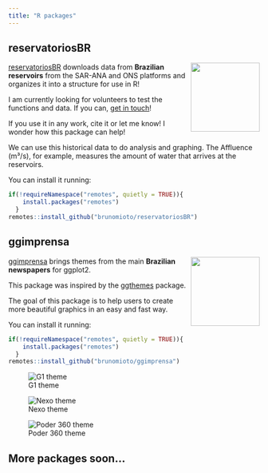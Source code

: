 ```yaml
---
title: "R packages"
---
```


## reservatoriosBR

<img src="/figures/hex-reservatoriosBR.png" align="right" height="138"/>

[reservatoriosBR](https://brunomioto.github.io/reservatoriosBR/) downloads data from **Brazilian reservoirs** from the SAR-ANA and ONS platforms and organizes it into a structure for use in R!

I am currently looking for volunteers to test the functions and data. If you can, [get in touch](mailto:bhmstabile@gmail.com)!

If you use it in any work, cite it or let me know! I wonder how this package can help!

We can use this historical data to do analysis and graphing. The Affluence (m³/s), for example, measures the amount of water that arrives at the reservoirs.

You can install it running:

```r
if(!requireNamespace("remotes", quietly = TRUE)){
    install.packages("remotes")
  }
remotes::install_github("brunomioto/reservatoriosBR")
```

## ggimprensa

<img src="/figures/hex-ggimprensa.png" align="right" height="138"/>

[ggimprensa](https://brunomioto.github.io/ggimprensa/) brings themes from the main **Brazilian newspapers** for ggplot2.

This package was inspired by the [ggthemes](https://github.com/jrnold/ggthemes) package.

The goal of this package is to help users to create more beautiful graphics in an easy and fast way.

You can install it running:

```r
if(!requireNamespace("remotes", quietly = TRUE)){
    install.packages("remotes")
  }
remotes::install_github("brunomioto/ggimprensa")
```

::: {layout-ncol="3"}
![G1 theme](figures/README-example_g1.png)

![Nexo theme](figures/README-example_nexo.png)

![Poder 360 theme](figures/README-example-poder360.png)
:::

## More packages soon...
